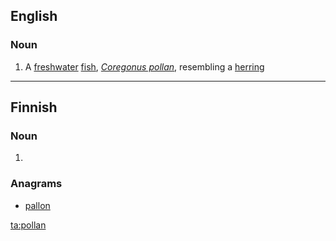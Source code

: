 ==English==

===Noun===
{{en-noun}}

# A [[freshwater]] [[fish]], ''[[Coregonus pollan]]'', resembling a [[herring]]

----
==Finnish==

===Noun===
{{head|fi}}

# {{fi-form of|polla|type=noun|case=genitive|pl=singular}}

===Anagrams===
* [[pallon#Finnish|pallon]]

[[ta:pollan]]